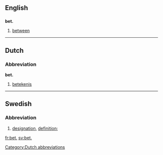 ==English==

==={{abbreviation-old|en}}===
'''bet.'''

# [[between]]

----

==Dutch==

===Abbreviation===
'''bet.'''

# [[betekenis]]

[[Category:Dutch abbreviations]]

----

==Swedish==

===Abbreviation===
{{head|sv|abbreviation}}

# {{context|lexicography|lang=sv}} [[designation]], [[definition]]; {{abbreviation of|beteckning|lang=sv}}

[[fr:bet.]]
[[sv:bet.]]